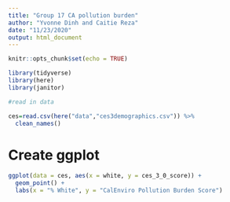 ```yaml
---
title: "Group 17 CA pollution burden"
author: "Yvonne Dinh and Caitie Reza"
date: "11/23/2020"
output: html_document
---
```


```r
knitr::opts_chunk$set(echo = TRUE)

library(tidyverse)
library(here)
library(janitor)
```

```r
#read in data

ces=read.csv(here("data","ces3demographics.csv")) %>% 
  clean_names()
```

# Create ggplot


```r
ggplot(data = ces, aes(x = white, y = ces_3_0_score)) +
  geom_point() +
  labs(x = "% White", y = "CalEnviro Pollution Burden Score")


```






